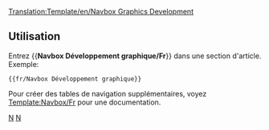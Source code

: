 <noinclude>[[Translation:Template/en/Navbox Graphics Development]]</noinclude>{{fr/Navbox|navbar = off
|state = off

|name  = Développement graphique
|title = [[Main/fr/Développement des graphismes|Développement graphique]]  ([http://www.tt-forums.net/viewforum.php?f=66 Forum])

|group1 = OpenGFX 8bpp
|list1  = {{en/Nowrap begin}} [[Main/fr/FAQ de remplacement des graphismes|FAQ]]  <!--
                 -->{{en/·w}} [[Main/fr/Fonctionnalités avancées de remplacement des graphismes|Fonctionnalités]]  <!--
                 -->{{en/·w}} [https://dev.openttdcoop.org/projects/opengfx Développement et téléchargement] {{en/Nowrap end}}

|group2 = NewGRF 8bpp
|list2  = {{en/Nowrap begin}} [[Main/fr/FAQ NewGRF|FAQ]]  <!--
                 -->{{en/·w}} [[Main/fr/NewGRF|Documentation de NewGRF]]  <!-- 
                 -->{{en/·w}} [[Main/fr/Liste NewGRF|NewGRF List]]  <!--
                 -->{{en/·w}} [http://grfcrawler.tt-forums.net/ Navigateur NewGRF] {{en/Nowrap end}}

|group3 = 32bpp
|list3  =
  {{en/Navbox subgroup|group1 = [[Main/fr/Développement de graphismes 32bits|Développement de graphismes 32bits]]
    |list1  = {{en/Nowrap begin}} [[Main/fr/Documentation de développement de graphismes 32bpp|Documentation]] <!-- 
                     -->{{en/·w}} [[Main/fr/Dépôt de fichiers de développement de graphismes 32bpp|Dépôt de fichiers]] <!-- 
                     -->{{en/·w}} [[Main/fr/Traqueur de développement de graphismes 32bpp (zoom extra)|Traqueur]] <!-- 
                     -->{{en/·w}} [[Main/fr/Propositions (nouveaux graphismes)|Page de propositions]] <!-- 
                     -->{{en/·w}} [http://www.tt-forums.net/viewforum.php?f=36 Forum] <!-- 
                     -->{{en/·w}} [[Category/fr/Ressources du développeur de graphismes|Ressources de développement]] {{en/Nowrap end}}

    |group2 = Ressources utilisateur
    |list2  = {{en/Nowrap begin}} [[Main/fr/Niveaux de zoom extra 32bpp|Projet Zoom extra]] <!--
                     -->{{en/·w}} [[Main/fr/Fichiers de niveaux de zoom extra 32bpp|Fichiers de Zoom extra]] <!-- 
                     -->{{en/·w}} [http://www.tt-forums.net/viewtopic.php?f=36&t=46682 Paquet de graphismes] <!--                 
                     -->{{en/·w}} [[Main/fr/Ensemble nocturne automatisé 32bits|Ensemble nocturne automatisé 32bits]] {{en/Nowrap end}}
  }}
}}
<noinclude>
==Utilisation==
Entrez <nowiki>{{</nowiki>'''Navbox Développement graphique/Fr'''<nowiki>}}</nowiki> dans une section d'article. Exemple:
<pre>{{fr/Navbox Développement graphique}}</pre>

Pour créer des tables de navigation supplémentaires, voyez [[Template/fr/Navbox|Template:Navbox/Fr]] pour une documentation.
[[Category:fr/Modèles|N]][[Category:fr/Navigation|N]]
</noinclude>